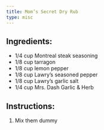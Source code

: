 ```yaml
---
title: Mom’s Secret Dry Rub
type: misc
---
```


## Ingredients:

- 1/4 cup Montreal steak seasoning
- 1/8 cup tarragon
- 1/8 cup lemon pepper
- 1/8 cup Lawry’s seasoned pepper
- 1/8 cup Lawry’s garlic salt
- 1/4 cup Mrs. Dash Garlic & Herb

## Instructions:

1. Mix them dummy
